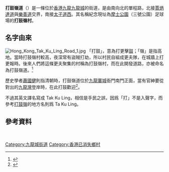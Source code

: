 {{Infobox Hong Kong Road
|   中文街道名稱    =  打鼓嶺道
|   英文街道名稱    =  Tak Ku Ling Road
|   圖片    = File:Tak Ku Ling Road 2016.jpg
|   圖片說明    =  打鼓嶺道一景
|   路段總長度    =  0.247
|   行車線數量 = 雙線單程
|   所在地區    =  [[九龍|九龍]][[九龍城區|九龍城區]]
|   起點    =  [[九龍|九龍]][[九龍城區|九龍城區]][[太子道西|太子道西]]
|   終點    =  [[九龍|九龍]][[九龍城區|九龍城區]][[賈炳達道|賈炳達道]]與[[樂善道|樂善道]]交界處
|   道路命名日期    =  1800年代
|   道路舊名資料    =  
|   通車日期    = 1800年代
}}

'''打鼓嶺道'''（{{lang-en|'''Tak Ku Ling Road'''}}）是一條位於[[香港|香港]][[九龍|九龍]][[九龍城|九龍城]]的街道，是由南向北的單程路，北接[[賈炳達道|賈炳達道]]與[[樂善道|樂善道]]交界，南接[[太子道西|太子道西]]。其名稱紀念現址為[[摩士公園|摩士公園]]（三號公園）足球場的'''打鼓嶺村'''。

==名字由來==
[[File:Hong_Kong_Tak_Ku_Ling_Road_1.jpg|left]]
「打鼓」，意為打更擊[[鼓|鼓]]；「嶺」是指高地。當時打鼓嶺村較高，夜深常有盜賊打劫，所以村民自組成更夫隊，在城牆上打更報時。後來人們將這條更夫聚集的村稱為打鼓嶺村，而在此開發道路，亦被命名為打鼓嶺道。<ref>{{cite book|title=《香港歷史文化小百科16－趣談九龍街道》|author=爾東|page=48|publisher=明報出版社|date=2004-11|ISBN=962-8871-46-3}}</ref>

歷史學者[[蕭國健|蕭國健]]則指清朝時，打鼓嶺道位於[[九龍寨城|九龍寨城]]衙門南門正面，當有官紳要從對出的[[九龍灣|九龍灣]]登岸時，在此打鼓歡迎<ref>{{cite web|url=http://marketing.tvb.com/sitecommon/sales_video.html?300k&http://infotain.tvb.com/1030/fri/video/20031010_9_2_300k.asx|title=九龍城區街道|work=開心玩樂每一區|date=2003-10-10}}</ref>。

不過其英文譯名寫成 Tak Ku Ling，相信是手民之誤，因爲「打」不是入聲字，而參考[[打鼓嶺_(北區)|打鼓嶺]]的地方名則爲 Ta Ku Ling。

==參考資料==
{{reflist}}

<br>
{{HK-trans-stub}}

[[Category:九龍城街道|Category:九龍城街道]]
[[Category:香港已消失鄉村|Category:香港已消失鄉村]]